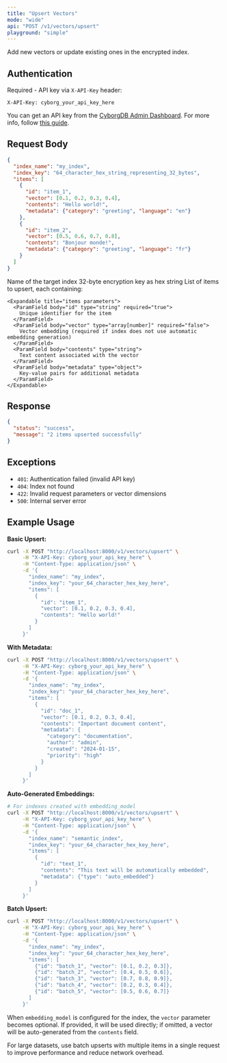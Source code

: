 ```yaml
---
title: "Upsert Vectors"
mode: "wide"
api: "POST /v1/vectors/upsert"
playground: "simple"
---
```


Add new vectors or update existing ones in the encrypted index.

## Authentication

Required - API key via `X-API-Key` header:

```http
X-API-Key: cyborg_your_api_key_here
```

You can get an API key from the [CyborgDB Admin Dashboard](https://cyborgdb.co). For more info, follow [this guide](../../../intro/get-api-key).

## Request Body

```json
{
  "index_name": "my_index",
  "index_key": "64_character_hex_string_representing_32_bytes",
  "items": [
    {
      "id": "item_1",
      "vector": [0.1, 0.2, 0.3, 0.4],
      "contents": "Hello world!",
      "metadata": {"category": "greeting", "language": "en"}
    },
    {
      "id": "item_2",
      "vector": [0.5, 0.6, 0.7, 0.8],
      "contents": "Bonjour monde!",
      "metadata": {"category": "greeting", "language": "fr"}
    }
  ]
}
```

<Expandable title="parameters">
  <ParamField body="index_name" type="string" required="true">
    Name of the target index
  </ParamField>
  <ParamField body="index_key" type="string" required="true">
    32-byte encryption key as hex string
  </ParamField>
  <ParamField body="items" type="array[object]" required="true">
    List of items to upsert, each containing:

    <Expandable title="items parameters">
      <ParamField body="id" type="string" required="true">
        Unique identifier for the item
      </ParamField>
      <ParamField body="vector" type="array[number]" required="false">
        Vector embedding (required if index does not use automatic embedding generation)
      </ParamField>
      <ParamField body="contents" type="string">
        Text content associated with the vector
      </ParamField>
      <ParamField body="metadata" type="object">
        Key-value pairs for additional metadata
      </ParamField>
    </Expandable>
  </ParamField>
</Expandable>

## Response

```json
{
  "status": "success",
  "message": "2 items upserted successfully"
}
```

## Exceptions

- `401`: Authentication failed (invalid API key)
- `404`: Index not found
- `422`: Invalid request parameters or vector dimensions
- `500`: Internal server error

## Example Usage

**Basic Upsert:**
```bash
curl -X POST "http://localhost:8000/v1/vectors/upsert" \
     -H "X-API-Key: cyborg_your_api_key_here" \
     -H "Content-Type: application/json" \
     -d '{
       "index_name": "my_index",
       "index_key": "your_64_character_hex_key_here",
       "items": [
         {
           "id": "item_1",
           "vector": [0.1, 0.2, 0.3, 0.4],
           "contents": "Hello world!"
         }
       ]
     }'
```

**With Metadata:**
```bash
curl -X POST "http://localhost:8000/v1/vectors/upsert" \
     -H "X-API-Key: cyborg_your_api_key_here" \
     -H "Content-Type: application/json" \
     -d '{
       "index_name": "my_index",
       "index_key": "your_64_character_hex_key_here",
       "items": [
         {
           "id": "doc_1",
           "vector": [0.1, 0.2, 0.3, 0.4],
           "contents": "Important document content",
           "metadata": {
             "category": "documentation",
             "author": "admin",
             "created": "2024-01-15",
             "priority": "high"
           }
         }
       ]
     }'
```

**Auto-Generated Embeddings:**
```bash
# For indexes created with embedding_model
curl -X POST "http://localhost:8000/v1/vectors/upsert" \
     -H "X-API-Key: cyborg_your_api_key_here" \
     -H "Content-Type: application/json" \
     -d '{
       "index_name": "semantic_index",
       "index_key": "your_64_character_hex_key_here",
       "items": [
         {
           "id": "text_1",
           "contents": "This text will be automatically embedded",
           "metadata": {"type": "auto_embedded"}
         }
       ]
     }'
```

**Batch Upsert:**
```bash
curl -X POST "http://localhost:8000/v1/vectors/upsert" \
     -H "X-API-Key: cyborg_your_api_key_here" \
     -H "Content-Type: application/json" \
     -d '{
       "index_name": "my_index",
       "index_key": "your_64_character_hex_key_here",
       "items": [
         {"id": "batch_1", "vector": [0.1, 0.2, 0.3]},
         {"id": "batch_2", "vector": [0.4, 0.5, 0.6]},
         {"id": "batch_3", "vector": [0.7, 0.8, 0.9]},
         {"id": "batch_4", "vector": [0.2, 0.3, 0.4]},
         {"id": "batch_5", "vector": [0.5, 0.6, 0.7]}
       ]
     }'
```

<Note>When `embedding_model` is configured for the index, the `vector` parameter becomes optional. If provided, it will be used directly; if omitted, a vector will be auto-generated from the `contents` field.</Note>

<Tip>For large datasets, use batch upserts with multiple items in a single request to improve performance and reduce network overhead.</Tip>